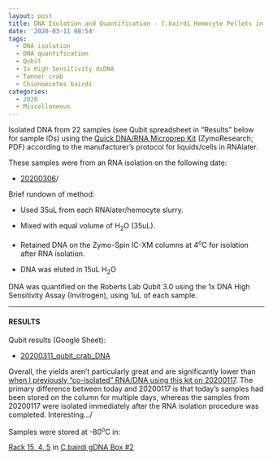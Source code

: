 ```yaml
---
layout: post
title: DNA Isolation and Quantification - C.bairdi Hemocyte Pellets in RNAlater
date: '2020-03-11 08:54'
tags:
  - DNA isolation
  - DNA quantification
  - Qubit
  - 1x High Sensitivity dsDNA
  - Tanner crab
  - Chionoecetes bairdi
categories:
  - 2020
  - Miscellaneous
---
```

Isolated DNA from 22 samples (see Qubit spreadsheet in "Results" below for sample IDs) using the [Quick DNA/RNA Microprep Kit](https://github.com/RobertsLab/resources/blob/master/protocols/Commercial_Protocols/ZymoResearch_quick-dna-rna_microprep_plus_kit_20190411.pdf) (ZymoResearch; PDF) according to the manufacturer's protocol for liquids/cells in RNAlater.

These samples were from an RNA isolation on the following date:

- [20200306](https://robertslab.github.io/sams-notebook/posts/2020/2020-03-06-RNA-Isolation-and-Quantification-C.bairdi-RNA-from-Hemolymph-Pellets-in-RNAlater/)/

Brief rundown of method:

- Used 35uL from each RNAlater/hemocyte slurry.

- Mixed with equal volume of H<sub>2</sub>O (35uL).

- Retained DNA on the Zymo-Spin IC-XM columns at 4<sup>o</sup>C for isolation after RNA isolation.

- DNA was eluted in 15uL H<sub>2</sub>O

DNA was quantified on the Roberts Lab Qubit 3.0 using the 1x DNA High Sensitivity Assay (Invitrogen), using 1uL of each sample.

---

#### RESULTS

Qubit results (Google Sheet):

- [20200311_qubit_crab_DNA](https://docs.google.com/spreadsheets/d/1tQ0P8NUK8INczs6s38Qr-52_1cbsUQW7hPieDpfKOJc/edit?usp=sharing)

Overall, the yields aren't particularly great and are significantly lower than [when I previously "co-isolated" RNA/DNA using this kit on 20200117](https://robertslab.github.io/sams-notebook/posts/2020/2020-01-17-DNA-Isolation-and-Quantification-C.bairdi-Hemolymph-Pellets-in-RNAlater/). The primary difference between today and 20200117 is that today's samples had been stored on the column for multiple days, whereas the samples from 20200117 were isolated immediately after the RNA isolation procedure was completed. Interesting.../

Samples were stored at -80<sup>o</sup>C in:

[Rack 15, 4, 5](http://b.link/srlab-80C) in [C.bairdi gDNA Box #2](https://docs.google.com/spreadsheets/d/1EnI5UlvN8qoT3pB0VcP6Eu44BdiyyElToYA9VwukPEE/edit?usp=sharing)
